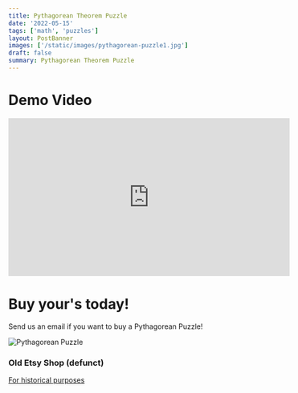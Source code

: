 ```yaml
---
title: Pythagorean Theorem Puzzle
date: '2022-05-15'
tags: ['math', 'puzzles']
layout: PostBanner
images: ['/static/images/pythagorean-puzzle1.jpg']
draft: false
summary: Pythagorean Theorem Puzzle
---
```


# Demo Video

<iframe
  width="560"
  height="315"
  src="https://www.youtube-nocookie.com/embed/IAJJml6Dr-s?si=1rdupgyP6ws1JyOa"
  title="YouTube video player"
  frameBorder="0"
  allow="accelerometer; autoplay; clipboard-write; encrypted-media; gyroscope; picture-in-picture; web-share"
  referrerPolicy="strict-origin-when-cross-origin"
  allowFullScreen
></iframe>

# Buy your's today!

Send us an email if you want to buy a Pythagorean Puzzle!

![Pythagorean Puzzle](/static/images/pythagorean-puzzle0.jpg)

### Old Etsy Shop (defunct)

[For historical purposes](https://www.etsy.com/shop/MathManipulatives)
